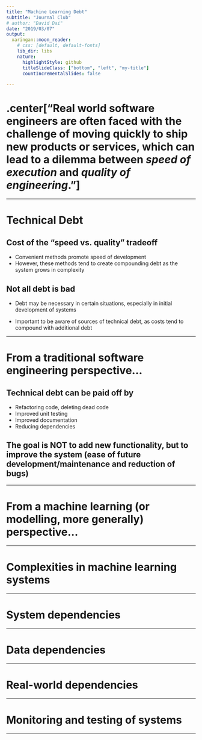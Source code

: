 ```yaml
---
title: "Machine Learning Debt"
subtitle: "Journal Club"
# author: "David Dai"
date: "2019/03/07"
output:
  xaringan::moon_reader:
    # css: [default, default-fonts]
    lib_dir: libs
    nature:
      highlightStyle: github
      titleSlideClass: ["bottom", "left", "my-title"]
      countIncrementalSlides: false

---
```




# .center["Real world software engineers are often faced with the challenge of moving quickly to ship new products or services, which can lead to a dilemma between *speed of execution* and *quality of engineering*."]

---

# Technical Debt

## Cost of the "speed vs. quality" tradeoff

* Convenient methods promote speed of development
* However, these methods tend to create compounding debt as the system grows in complexity

## Not all debt is bad
* Debt may be necessary in certain situations, especially in initial development of systems
 
* Important to be aware of sources of technical debt, as costs tend to compound with additional debt


---

# From a traditional software engineering perspective...

## Technical debt can be paid off by

* Refactoring code, deleting dead code
* Improved unit testing
* Improved documentation
* Reducing dependencies

## The goal is NOT to add new functionality, but to improve the system (ease of future development/maintenance and reduction of bugs)

---

# From a machine learning (or modelling, more generally) perspective...



---

# Complexities in machine learning systems

---

# System dependencies

---

# Data dependencies

---

# Real-world dependencies

---

# Monitoring and testing of systems

---

